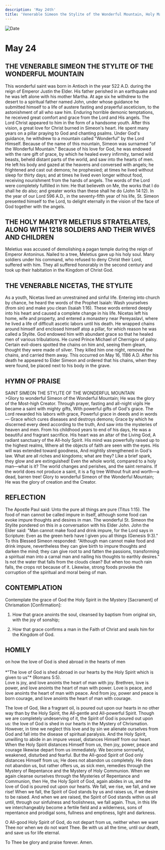 ```yaml
---
description: 'May 24th'
title: 'Venerable Simeon the Stylite of the Wonderful Mountain, Holy Martyr Meletius Stratelates and 1218 Soldiers, their Wives and Children'
---
```


<CustomPaginator />
<RunningHead />

<Image src="/title-imprint.png" height={68} width={50} alt="Date" className="title-imprint"/>

# <div id="date">May <Image className="four-dot" src="/four-dot.png" height={15} width={15} alt="" />24</div>

## THE VENERABLE SIMEON THE STYLITE OF THE WONDERFUL MOUNTAIN

This wonderful saint was born in Antioch in the year 522 A.D. during the reign of Emperor Justin the Elder. His father perished in an earthquake and he was left alone with his mother Martha. At age six he withdrew to the desert to a spiritual father named John, under whose guidance he submitted himself to a life of austere fasting and prayerful asceticism, to the astonishment of all who saw him. Enduring horrible demonic temptations, he received great comfort and grace from the Lord and His angels. The Lord Christ appeared to him in the form of a handsome youth. After this vision, a great love for Christ burned in Simeon's heart. He spent many years on a pillar praying to God and chanting psalms. Under God's guidance, he withdrew to a mountain called "Wonderful" by the Lord Himself. Because of the name of this mountain, Simeon was surnamed "of the Wonderful Mountain." Because of his love for God, he was endowed with the rare gift of grace, by which he healed every infirmity, tamed wild beasts, beheld distant parts of the world, and saw into the hearts of men. He left his body and gazed at the heavens and conversed with angels; he frightened and cast out demons; he prophesied; at times he lived without sleep for thirty days; and at times he lived even longer without food, receiving nourishment from the hands of angels. The words of the Lord were completely fulfilled in him: He that believeth on Me, the works that I do shall he do also; and greater works than these shall he do (John 14:12). In the year of our Lord 596 A.D., in the seventy-fifth year of his life, St. Simeon presented himself to the Lord, to delight eternally in the vision of the face of God together with the angels.

## THE HOLY MARTYR MELETIUS STRATELATES, ALONG WITH 1218 SOLDIERS AND THEIR WIVES AND CHILDREN

Meletius was accused of demolishing a pagan temple during the reign of Emperor Antoninus. Nailed to a tree, Meletius gave up his holy soul. Many soldiers under his command, who refused to deny Christ their Lord, suffered with him. They all suffered honorably in the second century and took up their habitation in the Kingdom of Christ God.

## THE VENERABLE NICETAS, THE STYLITE

As a youth, Nicetas lived an unrestrained and sinful life. Entering into church by chance, he heard the words of the Prophet Isaiah: Wash yourselves (from sin) and make you clean (Isaiah 1:16). These words entered deeply into his heart and caused a complete change in his life. Nicetas left his home, wife and property, and entered a monastery near Pereyaslavl, where he lived a life of difficult ascetic labors until his death. He wrapped chains around himself and enclosed himself atop a pillar, for which reason he was called a Stylite. God endowed him with abundant grace so that he healed men of various tribulations. He cured Prince Michael of Chernigov of palsy. Certain evil-doers spotted the chains on him and, seeing them gleam, thought they were made of silver. They killed him one night, removed the chains, and carried them away. This occurred on May 16, 1186 A.D. After his death he appeared to Elder Simeon and ordered that his chains, when they were found, be placed next to his body in the grave.


## HYMN OF PRAISE
<div style={{textAlign:'center', color:'crimson', fontWeight:'bold'}}>
SAINT SIMEON THE STYLITE OF THE WONDERFUL MOUNTAIN
</div>
>Glory to wonderful Simeon of the Wonderful Mountain;  
He was the glory of the Most-high Creator.  
Through prayer, fasting and all-night vigils  
He became a saint with mighty gifts,  
With powerful gifts of God's grace.  
The Lord rewarded his labors with grace,  
Powerful grace in deeds and in words—  
Grace which cures diseases and destroys demons;  
Grace by which he discerned every deed according to the truth,  
And saw into the mysteries of heaven and men.  
From his childhood years to end of his days,  
He was a beautiful and fragrant sacrifice.  
His heart was an altar of the Living God,  
A radiant sanctuary of the All-holy Spirit.  
His mind was powerfully raised up to the highest realms,  
Where all the objects of faith are seen with the eyes.  
His will was extended toward goodness,  
And mightily strengthened in God's law.  
What are all riches and kingdoms; what are they?  
Like a brief spark, they glow and are extinguished!  
Even the whole world, compared to a holy man—what is it?  
The world changes and perishes, and the saint remains.  
If the world does not produce a saint, it is a fig tree  
Without fruit and worth—a dead, barren tree!  
Glory to wonderful Simeon of the Wonderful Mountain;  
He was the glory of creation and the Creator.  


## REFLECTION

The Apostle Paul said: Unto the pure all things are pure (Titus 1:15). The food of man cannot be called impure in itself, although some food can evoke impure thoughts and desires in man. The wonderful St. Simeon the Stylite pondered on this in a conversation with his Elder John. John the Elder said: "Man cannot make food and drink impure, for the Lord says in Scripture: Even as the green herb have I given you all things (Genesis 9:3)." To this Blessed Simeon responded: "Although man cannot make food and drink impure, nevertheless they can give birth to impure thoughts and darken the mind; they can give root to and fatten the passions, transforming a spiritual man into a carnal man and nailing his thoughts to earthly desires." Is not the water that falls from the clouds clean? But when too much rain falls, the crops rot because of it. Likewise, strong foods provoke the corruption of the spiritual and moral being of man.


## CONTEMPLATION

Contemplate the grace of God the Holy Spirit in the Mystery [Sacrament] of Chrismation [Confirmation]:

1. How that grace anoints the soul, cleansed by baptism from original sin, with the joy of sonship;

2. How that grace confirms a man in the Faith of Christ and seals him for the Kingdom of God.


## HOMILY
<div style={{textAlign:'center', color:'crimson', fontWeight:'bold'}}>
on how the love of God is shed abroad in the hearts of men
</div><br />
<div style={{textAlign:'right'}}>
*"The love of God is shed abroad in our hearts by the Holy Spirit which is given to us"* (Romans 5:5).
</div>
Love is joy, and love anoints the heart of man with joy. Brethren, love is power, and love anoints the heart of man with power. Love is peace, and love anoints the heart of man with peace. And from joy, power and peace is born courage, and love anoints the heart of man with courage.

The love of God, like a fragrant oil, is poured out upon our hearts in no other way than by the Holy Spirit, the All-gentle and All-powerful Spirit. Though we are completely undeserving of it, the Spirit of God is poured out upon us: the love of God is shed in our hearts in the Mystery of Chrismation. However, in time we neglect this love and by sin we alienate ourselves from God and fall into the disease of spiritual paralysis. And the Holy Spirit, unwilling to abide in an impure vessel, distances Himself from our heart. When the Holy Spirit distances Himself from us, then joy, power, peace and courage likewise depart from us immediately. We become sorrowful, weakened, disturbed and fearful. But the All-good Spirit of God only distances Himself from us; He does not abandon us completely. He does not abandon us, but rather offers us, as sick men, remedies through the Mystery of Repentance and the Mystery of Holy Communion. When we again cleanse ourselves through the Mysteries of Repentance and Communion, then He, the Holy Spirit of God, again abides in us, and the love of God is poured out upon our hearts. We fall, we rise, we fall, and we rise! When we fall, the Spirit of God stands by us and raises us, if we desire to be raised. And when we are raised, the Spirit of God stands within us all until, through our sinfulness and foolishness, we fall again. Thus, in this life we interchangeably become a fertile field and a wilderness, sons of repentance and prodigal sons, fullness and emptiness, light and darkness.

O All-good Holy Spirit of God, do not depart from us, neither when we want Thee nor when we do not want Thee. Be with us all the time, until our death, and save us for life eternal.

To Thee be glory and praise forever. Amen.